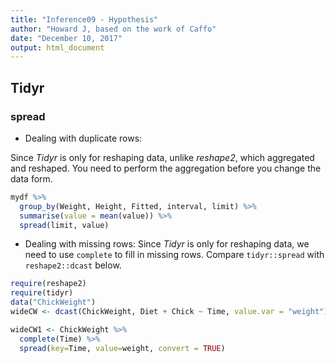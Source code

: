 ```yaml
---
title: "Inference09 - Hypothesis"
author: "Howard J, based on the work of Caffo"
date: "December 10, 2017"
output: html_document
---
```


## Tidyr

### spread
* Dealing with duplicate rows:  

Since *Tidyr* is only for reshaping data, unlike *reshape2*, which aggregated and reshaped. You need to perform the aggregation before you change the data form.  
```r
mydf %>% 
  group_by(Weight, Height, Fitted, interval, limit) %>% 
  summarise(value = mean(value)) %>% 
  spread(limit, value)
```

* Dealing with missing rows:
Since *Tidyr* is only for reshaping data, we need to use `complete` to fill in missing rows. Compare `tidyr::spread` with `reshape2::dcast` below.  
```r
require(reshape2)
require(tidyr)
data("ChickWeight")
wideCW <- dcast(ChickWeight, Diet + Chick ~ Time, value.var = "weight")

wideCW1 <- ChickWeight %>% 
  complete(Time) %>% 
  spread(key=Time, value=weight, convert = TRUE)
```


